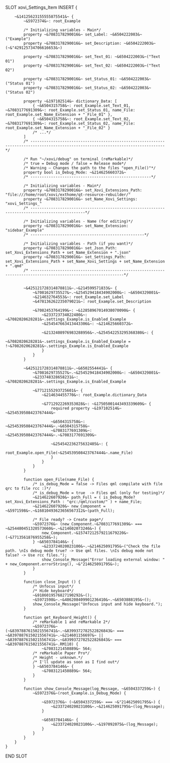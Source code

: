 SLOT xovi_Settings_Item
    INSERT {

        ~&14125623155555875541&~ {
            ~&5972374&~: root_Example

            /* Initializing variables - Main*/
            property ~&7083178290016&~ set_Label: ~&6504222003&~("Example")
            property ~&7083178290016&~ set_Description: ~&6504222003&~(~&"429125734706616653&~)

            property ~&7083178290016&~ set_Text_01: ~&6504222003&~("Text 01")
            property ~&7083178290016&~ set_Text_02: ~&6504222003&~("Text 02")

            property ~&7083178290016&~ set_Status_01: ~&6504222003&~("Status 01")
            property ~&7083178290016&~ set_Status_02: ~&6504222003&~("Status 02")

            property ~&197102514&~ dictionary_Data: [
                { ~&6504315758&~: root_Example.set_Text_01, ~&7083177691309&~: root_Example.set_Status_01, name_File: root_Example.set_Name_Extension + "_File_01" },
                { ~&6504315758&~: root_Example.set_Text_02, ~&7083177691309&~: root_Example.set_Status_02, name_File: root_Example.set_Name_Extension + "_File_02" }
                /* ...*/
            ]
            /* ---------------------------------------------------------------------------------------------------------------------------------*/

            /* Run "~/xovi/debug" on terminal (reMarkable)*/
            /* true = Debug mode / false = Release mode*/
            /* Warning – Changes the path to the files "open_File()"*/
            property bool is_Debug_Mode: ~&214625660372&~
            /* -----------------------------------------------------*/

            /* Initializing variables - Main*/
            property ~&7083178290016&~ set_Xovi_Extensions_Path: "file:///home/root/xovi/exthome/qt-resource-rebuilder/"
            property ~&7083178290016&~ set_Name_Xovi_Settings: "xovi_Settings_"
            /* ----------------------------------------------------------------------------------------------*/

            /* Initializing variables - Name (for editing)*/
            property ~&7083178290016&~ set_Name_Extension: "sidebar_Example"
            /* --------------------------------------------------*/

            /* Initializing variables - Path (if you want)*/
            property ~&7083178290016&~ set_Json_Path: set_Xovi_Extensions_Path + set_Name_Extension + ".json"
            property ~&7083178290016&~ set_Settings_Path: set_Xovi_Extensions_Path + set_Name_Xovi_Settings + set_Name_Extension + ".qmd"
            /* ---------------------------------------------------------------------------------------------------------------*/


            ~&425121728314878811&~.~&214599571833&~ {
                ~&7081629735527&~.~&254529418434902000&~: ~&6504329801&~
                ~&214632764553&~: root_Example.set_Label
                ~&478136262235079021&~: root_Example.set_Description

                ~&7082453764199&~: ~&12858967014938070090&~ {
                    ~&233723734822480&~: ~&7082020628281&~.settings_Example.is_Enabled_Example
                    ~&254547663413443306&~: ~&214625660372&~

                    ~&2132408976983288956&~.~&254542253295368380&~: {
                        ~&7082020628281&~.settings_Example.is_Enabled_Example = !~&7082020628281&~.settings_Example.is_Enabled_Example
                    }
                }
            }

            ~&425121728314878811&~.~&6502554441&~ {
                ~&7081629735527&~.~&254529418434902000&~: ~&6504329801&~
                ~&233748328658231&~: ~&7082020628281&~.settings_Example.is_Enabled_Example

                ~&7712155293725601&~ {
                    ~&214634455770&~: root_Example.dictionary_Data

                    ~&7712922269353028&~: ~&17505001443493339609&~ {
                        required property ~&197102514&~ ~&254539508423767444&~
                        
                        ~&6504315758&~: ~&254539508423767444&~.~&6504315758&~
                        ~&7083177691309&~: ~&254539508423767444&~.~&7083177691309&~

                        ~&254542236275632405&~: {
                            root_Example.open_File(~&254539508423767444&~.name_File)
                        }
                    }
                }
            }

            function open_File(name_File) {
                /* is_debug_Mode = false -> Files qml compilate with file qrc to file rcc :)*/
                /* is_debug_Mode = true  -> Files qml (only for testing)*/
                ~&214622607920&~ path_Full = ( is_Debug_Mode? set_Xovi_Extensions_Path : "qrc:/qml/custom/" ) + name_File;
                ~&214622607920&~ new_Component = ~&5971598&~.~&16810493623656567312&~(path_Full);
                
                /* File ready? -> Create page*/
                ~&5972376&~ (new_Component.~&7083177691309&~ === ~&254480451320573660&~.~&214602073246&~) {
                    new_Component.~&15747212579211679220&~(~&7713561876955258&~);
                } ~&6503784146&~ {
                    ~&233724020023100&~.~&214625091795&~("Check the file path. \nIs debug mode true? -> Use qml files. \nIs debug mode not false? -> Use rcc files.");
                    show_Console_Message("Error loading external window: " + new_Component.errorString(), ~&"214625091795&~);
                }
            }

            function close_Input () {
                /* Unfocus input*/
                /* Hide keyboard*/
                ~&9186019576827190292&~();
                ~&5971598&~.~&486208409901236410&~.~&6503888195&~();
                show_Console_Message("Unfocus input and hide keyboard.");
            }

            function get_Keyboard_Height() {
                /* reMarkable 1 and reMarkable 2*/
                ~&5972376&~ (~&8397887615021556741&~.~&8399372782522826843&~ === ~&8397887615021556741&~.~&214601156697&~ || ~&8397887615021556741&~.~&8399372782522826843&~ === ~&8397887615021556741&~.RM110) {
                    ~&7083121450889&~ 564;
                /* reMarkable Paper Pro*/
                /* Height - unknown.*/
                /* I'll update as soon as I find out*/
                } ~&6503784146&~ {
                    ~&7083121450889&~ 564;
                }
            }

            function show_Console_Message(log_Message, ~&6504337259&~) {
                ~&5972376&~(root_Example.is_Debug_Mode) {

                    ~&5972376&~ (~&6504337259&~ === ~&"214625091795&~) {
                        ~&233724020023100&~.~&214625091795&~(log_Message);
                    }

                    ~&6503784146&~ {
                        ~&233724020023100&~.~&197092075&~(log_Message);
                    }
                }
            }
        }
    }
END SLOT
